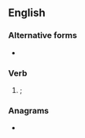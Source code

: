 ==English==

===Alternative forms===
* {{l|en|seyde}}

===Verb===
{{head|en|verb form}}

# {{obsolete spelling of|said|lang=en|nodot=1}}; {{en-past of|say|nocap=1}}

===Anagrams===
* {{anagrams|en|Dayes|Dayse|Eadys|Sayed|Syeda|dayes|sayed|yeads}}
